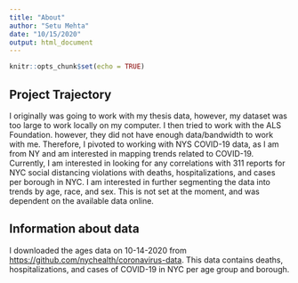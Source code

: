 ```yaml
---
title: "About"
author: "Setu Mehta"
date: "10/15/2020"
output: html_document
---
```


```r
knitr::opts_chunk$set(echo = TRUE)
```

## Project Trajectory
I originally was going to work with my thesis data, however, my dataset was too large to work locally on my computer. I then tried to work with the ALS Foundation. however, they did not have enough data/bandwidth to work with me. Therefore, I pivoted to working with NYS COVID-19 data, as I am from NY and am interested in mapping trends related to COVID-19. Currently, I am interested in looking for any correlations with 311 reports for NYC social distancing violations with deaths, hospitalizations, and cases per borough in NYC. I am interested in further segmenting the data into trends by age, race, and sex. This is not set at the moment, and was dependent on the available data online.


## Information about data
I downloaded the ages data on 10-14-2020 from <https://github.com/nychealth/coronavirus-data>. This data contains deaths, hospitalizations, and cases of COVID-19 in NYC per age group and borough.